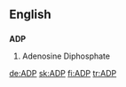 ==English==
==={{initialism}}===
'''ADP'''

#Adenosine Diphosphate

[[de:ADP]]
[[sk:ADP]]
[[fi:ADP]]
[[tr:ADP]]